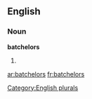 
==English==

===Noun===
'''batchelors'''

# {{plural of|[[batchelor]]}}

[[Category:English plurals]]

[[ar:batchelors]]
[[fr:batchelors]]